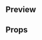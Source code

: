 
<Meta title="User Info large" component={UserInfoLarge} />

## Preview

<Preview>
  <Story name="User info large">
    <UserInfoLarge
      isCentered={boolean('Is centered', true)}
      hideOnMobile={boolean('Hide on mobile', false)}
      photoUrl={text(
        'Photo URL',
        'https://i.blogs.es/d9095a/lily-collins/650_1200.jpg'
      )}
      name={text('Name', 'Lilly Collins')}
      price={number('Price', '1, 990')}
      text={text('Text', 'Monedero Reservamos')}
    />
  </Story>
</Preview>

## Props

<Props of={UserInfoLarge} />
